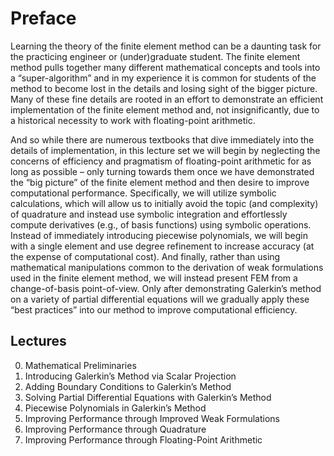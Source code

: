 # Preface {.unnumbered}

Learning the theory of the finite element method can be a daunting task for the practicing engineer or (under)graduate student.
The finite element method pulls together many different mathematical concepts and tools into a "super-algorithm" and in my experience it is common for students of the method to become lost in the details and losing sight of the bigger picture.
Many of these fine details are rooted in an effort to demonstrate an efficient implementation of the finite element method and, not insignificantly, due to a historical necessity to work with floating-point arithmetic.

And so while there are numerous textbooks that dive immediately into the details of implementation, in this lecture set we will begin by neglecting the concerns of efficiency and pragmatism of floating-point arithmetic for as long as possible -- only turning towards them once we have demonstrated the "big picture" of the finite element method and then desire to improve computational performance.
Specifically, we will utilize symbolic calculations, which will allow us to initially avoid the topic (and complexity) of quadrature and instead use symbolic integration and effortlessly compute derivatives (e.g., of basis functions) using symbolic operations.
Instead of immediately introducing piecewise polynomials, we will begin with a single element and use degree refinement to increase accuracy (at the expense of computational cost).
And finally, rather than using mathematical manipulations common to the derivation of weak formulations used in the finite element method, we will instead present FEM from a change-of-basis point-of-view.
Only after demonstrating Galerkin's method on a variety of partial differential equations will we gradually apply these "best practices" into our method to improve computational efficiency.

## Lectures
0. Mathematical Preliminaries
1. Introducing Galerkin's Method via Scalar Projection
2. Adding Boundary Conditions to Galerkin's Method
3. Solving Partial Differential Equations with Galerkin's Method
4. Piecewise Polynomials in Galerkin's Method
5. Improving Performance through Improved Weak Formulations
6. Improving Performance through Quadrature
7. Improving Performance through Floating-Point Arithmetic